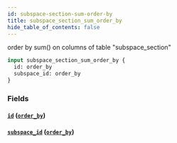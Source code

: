 ```yaml
---
id: subspace-section-sum-order-by
title: subspace_section_sum_order_by
hide_table_of_contents: false
---
```



order by sum() on columns of table "subspace_section"

```graphql
input subspace_section_sum_order_by {
  id: order_by
  subspace_id: order_by
}
```


### Fields

#### [`id`](#) ([`order_by`](../enums/order-by))




#### [`subspace_id`](#) ([`order_by`](../enums/order-by))






